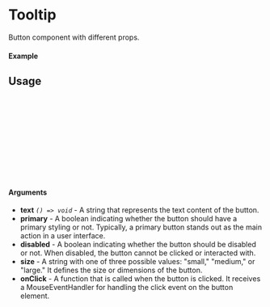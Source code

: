 
<Meta of={Tooltip} title="Tooltip" />

# Tooltip

Button component with different props.

#### Example

<Canvas of={Tooltip.Primary} />

## Usage

```ts
import {Tooltip} from "react-image-annotator";

const Example = () => {
  return (
      <Tooltip
        primary
      />
  );
};

export default Example;
```

#### Arguments

- **text** _`() => void`_ - A string that represents the text content of the button.
- **primary** - A boolean indicating whether the button should have a primary styling or not. Typically, a primary button stands out as the main action in a user interface.
- **disabled** - A boolean indicating whether the button should be disabled or not. When disabled, the button cannot be clicked or interacted with.
- **size** - A string with one of three possible values: "small," "medium," or "large." It defines the size or dimensions of the button.
- **onClick** - A function that is called when the button is clicked. It receives a MouseEventHandler for handling the click event on the button element.